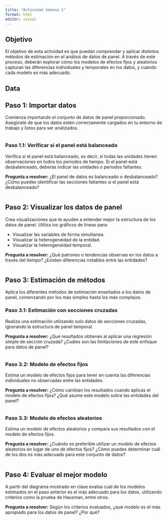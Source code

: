 ```yaml
---
title: "Actividad Semana 1"
format: html
editor: visual
---
```


## Objetivo

El objetivo de esta actividad es que puedan comprendar y aplicar distintos métodos de estimación en el análisis de datos de panel. A través de este proceso, deberán explorar cómo los modelos de efectos fijos y aleatorios capturan las diferencias individuales y temporales en los datos, y cuándo cada modelo es más adecuado.

## Data

## Paso 1: Importar datos

Comienza importando el conjunto de datos de panel proporcionado. Asegúrate de que los datos estén correctamente cargados en tu entorno de trabajo y listos para ser analizados.

```r

```

### Paso 1.1: Verificar si el panel está balanceado

Verifica si el panel está balanceado, es decir, si todas las unidades tienen observaciones en todos los periodos de tiempo. Si el panel está desbalanceado, deberás indicar las unidades o periodos faltantes.

**Pregunta a resolver:** ¿El panel de datos es balanceado o desbalanceado? ¿Cómo puedes identificar las secciones faltantes si el panel está desbalanceado?

```r

```

## Paso 2: Visualizar los datos de panel

Crea visualizaciones que te ayuden a entender mejor la estructura de los datos de panel. Utiliza los gráficos de líneas para:

-   Visualizar las variables de forma simultanea.
-   Visualizar la heterogeneidad de la entidad.
-   Visualizar la heterogeneidad temporal.

**Pregunta a resolver:** ¿Qué patrones o tendencias observas en los datos a través del tiempo? ¿Existen diferencias notables entre las entidades?

```r

```

## Paso 3: Estimación de métodos

Aplica los diferentes métodos de estimación enseñados a los datos de panel, comenzando por los más simples hasta los más complejos.

### Paso 3.1: Estimación con secciones cruzadas

Realiza una estimación utilizando solo datos de secciones cruzadas, ignorando la estructura de panel temporal.

**Pregunta a resolver:** ¿Qué resultados obtienes al aplicar una regresión simple de sección cruzada? ¿Cuáles son las limitaciones de este enfoque para datos de panel?

```r

```

### Paso 3.2: Modelo de efectos fijos

Estima un modelo de efectos fijos para tener en cuenta las diferencias individuales no observadas entre las entidades.

**Pregunta a resolver:** ¿Cómo cambian los resultados cuando aplicas el modelo de efectos fijos? ¿Qué asume este modelo sobre las entidades del panel?

```r

```

### Paso 3.3: Modelo de efectos aleatorios

Estima un modelo de efectos aleatorios y compara sus resultados con el modelo de efectos fijos.

**Pregunta a resolver:** ¿Cuándo es preferible utilizar un modelo de efectos aleatorios en lugar de uno de efectos fijos? ¿Cómo puedes determinar cuál de los dos es más adecuado para este conjunto de datos?

```r

```

## Paso 4: Evaluar el mejor modelo

A partir del diagrama mostrado en clase evalúa cuál de los modelos estimados en el paso anterior es el más adecuado para los datos, utilizando criterios como la prueba de Hausman, entre otros.

**Pregunta a resolver:** Según los criterios evaluados, ¿qué modelo es el más apropiado para los datos de panel? ¿Por qué?

```r

```
